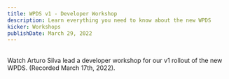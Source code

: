 ```yaml
---
title: WPDS v1 - Developer Workshop
description: Learn everything you need to know about the new WPDS
kicker: Workshops
publishDate: March 29, 2022
---
```


<BR />
Watch Arturo Silva lead a developer workshop for our v1 rollout of the new WPDS.
(Recorded March 17th, 2022).
<BR />

<YoutubeEmbed src="https://www.youtube.com/embed/CN-vbXz0asI" />
